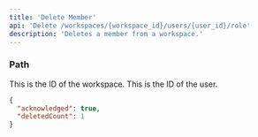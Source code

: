 ```yaml
---
title: 'Delete Member'
api: 'Delete /workspaces/{workspace_id}/users/{user_id}/role'
description: 'Deletes a member from a workspace.'
---
```


### Path

<ParamField body="workspace_id" type="string" required>
  This is the ID of the workspace.
</ParamField>

<ParamField body="user_id" type="string" required>
  This is the ID of the user.
</ParamField>

<ResponseExample>

```json Response
{
  "acknowledged": true,
  "deletedCount": 1
}
```

</ResponseExample>
